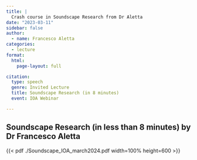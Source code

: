 ```yaml
---
title: |
  Crash course in Soundscape Research from Dr Aletta
date: "2023-03-11"
sidebar: false
author:
  - name: Francesco Aletta
categories: 
  - lecture
format:
  html:
    page-layout: full

citation:
  type: speech
  genre: Invited Lecture
  title: Soundscape Research (in 8 minutes)
  event: IOA Webinar

---
```


## Soundscape Research (in less than 8 minutes) by Dr Francesco Aletta

{{< pdf ./Soundscape_IOA_march2024.pdf width=100% height=600 >}}
